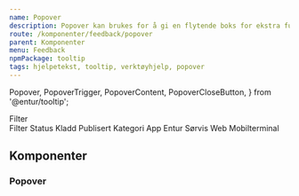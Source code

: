 ```yaml
---
name: Popover
description: Popover kan brukes for å gi en flytende boks for ekstra funksjonalitet.
route: /komponenter/feedback/popover
parent: Komponenter
menu: Feedback
npmPackage: tooltip
tags: hjelpetekst, tooltip, verktøyhjelp, popover
---
```


  Popover,
  PopoverTrigger,
  PopoverContent,
  PopoverCloseButton,
} from '@entur/tooltip';

<PageHeader></PageHeader>

<Playground>
  <Popover>
    <PopoverTrigger>
      <SecondaryButton>
        <AdjustmentsIcon />
        Filter
      </SecondaryButton>
    </PopoverTrigger>
    <PopoverContent>
      <div style={{ padding: ' 1rem' }}>
        <Heading4 margin="none" style={{ display: 'inline-block' }}>
          Filter
        </Heading4>
        <PopoverCloseButton style={{ float: 'right', display: 'inline-block' }}>
          <IconButton>
            <CloseIcon />
          </IconButton>
        </PopoverCloseButton>
        <GridContainer>
          <GridItem small={3}>
            <Label>Status</Label>
          </GridItem>
          <GridItem small={4}>
            <Checkbox>Kladd</Checkbox>
          </GridItem>
          <GridItem small={5}>
            <Checkbox>Publisert</Checkbox>
          </GridItem>
        </GridContainer>
        <GridContainer style={{ marginBottom: '1rem' }}>
          <GridItem small={3}>
            <Label>Kategori</Label>
          </GridItem>
          <GridItem small={4}>
            <Checkbox>App</Checkbox>
          </GridItem>
          <GridItem small={5}>
            <Checkbox>Entur Sørvis</Checkbox>
          </GridItem>
          <GridItem small={3}></GridItem>
          <GridItem small={4}>
            <Checkbox>Web</Checkbox>
          </GridItem>
          <GridItem small={5}>
            <Checkbox>Mobilterminal</Checkbox>
          </GridItem>
        </GridContainer>
      </div>
    </PopoverContent>
  </Popover>
</Playground>

## Komponenter

### Popover

<ImportStatement imports="Popover" />
<Props of={Popover} />
